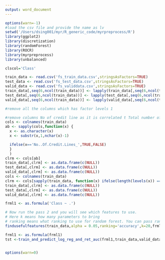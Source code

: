 ```yaml
---
output: word_document
---
```

```r
options(warn=-1)
#load the csv file and provide the name as lv
setwd('/Users/dsing001/myr/R_generic_code/myrpreprocess/R')
library(ggplot2)
library(discretization)
library(randomForest)
library(ROCR)
library(myrpreprocess)
library(unbalanced)

clscol='Class'

train_data <- read.csv('fs_train_data.csv',stringsAsFactors=TRUE)
test_data <- read.csv('fs_test_data.csv',stringsAsFactors=TRUE)
valid_data <- read.csv('fs_validdata.csv',stringsAsFactors=TRUE)
train_data[,seq(6,ncol(train_data))] <- lapply(train_data[,seq(6,ncol(train_data))] ,as.factor)
test_data[,seq(6,ncol(train_data))] <- lapply(test_data[,seq(6,ncol(train_data))] ,as.factor)
valid_data[,seq(6,ncol(train_data))] <- lapply(valid_data[,seq(6,ncol(train_data))] ,as.factor)

#remove all the columns which has factor levels 1

#remove columns No of credit line as it is correlated t Total number of credit line
cols <- colnames(train_data)
ab <- sapply(cols,function(x) {
  x <- as.character(x)
  x <- substr(x,1,nchar(x)-1)

  ifelse(x=='No..Of.Credit.Lines_',TRUE,FALSE)
  }
  )
clrm <- cols[ab]
train_data[,clrm] <- as.data.frame(c(NULL)) 
test_data[,clrm] <- as.data.frame(c(NULL)) 
valid_data[,clrm] <- as.data.frame(c(NULL)) 
cols <- colnames(train_data)
clrm <- cols[sapply(train_data, function(x) ifelse(length(levels(x)) ==1,TRUE,FALSE))]
train_data[,clrm] <- as.data.frame(c(NULL)) 
test_data[,clrm] <- as.data.frame(c(NULL)) 
valid_data[,clrm] <- as.data.frame(c(NULL)) 

frml1 <- as.formula('Class ~ .')

# Now run the pass 2 and you will see which features to use.
# Here k means how many parameters to bring
# ranking means what ranking to use for random forest. You can pass random forest parameters as well.
findusefulfeatures(train_data,alpha = 0.05,ranking='accuracy',k=20,frml1,ntree=10)

frml1 <- as.formula(frml1)
tst <-train_and_predict_log_reg_and_ret_auc(frml1,train_data,valid_data,predict_type='response')


options(warn=0)
```

